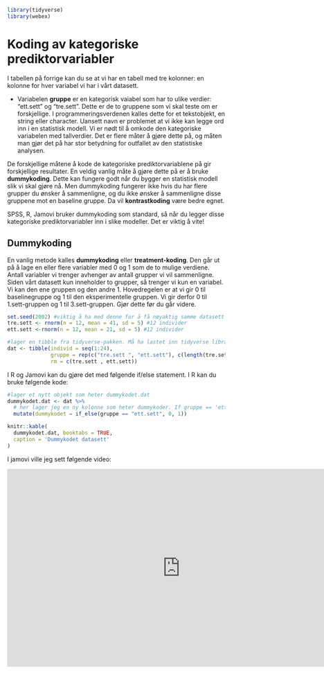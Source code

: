 ```r
library(tidyverse)
library(webex)
```
# Koding av kategoriske prediktorvariabler
I tabellen på forrige kan du se at vi har en tabell med tre kolonner: en kolonne for hver variabel vi har i vårt datasett. 

* Variabelen **gruppe** er en kategorisk vaiabel som har to ulike verdier: "ett.sett" og "tre.sett". Dette er de to gruppene som vi skal teste om er forskjellige. I programmeringsverdenen kalles dette for et tekstobjekt, en string eller character. Uansett navn er problemet at vi ikke kan legge ord inn i en statistisk modell. Vi er nødt til å omkode den kategoriske variabelen med tallverdier. Det er flere måter å gjøre dette på, og måten man gjør det på har stor betydning for outfallet av den statistiske analysen.

<div class="danger">
De forskjellige måtene å kode de kategoriske prediktorvariablene på gir forskjellige resultater. En veldig vanlig måte å gjøre dette på er å bruke **dummykoding**. Dette kan fungere godt når du bygger en statistisk modell slik vi skal gjøre nå. Men dummykoding fungerer ikke hvis du har flere grupper du ønsker å sammenligne, og du ikke ønsker å sammenligne disse gruppene mot en baseline gruppe. Da vil **kontrastkoding** være bedre egnet. 

SPSS, R, Jamovi bruker dummykoding som standard, så når du legger disse kategoriske prediktorvariabler inn i slike modeller. Det er viktig å vite!

</div>




## Dummykoding
En vanlig metode kalles **dummykoding** eller **treatment-koding**. Den går ut på å lage en eller flere variabler med 0 og 1 som de to mulige verdiene. Antall variabler vi trenger avhenger av antall grupper vi vil sammenligne. Siden vårt datasett kun inneholder to grupper, så trenger vi kun en variabel. Vi kan den ene gruppen og den andre 1. Hovedregelen er at vi gir 0 til baselinegruppe og 1 til den eksperimentelle gruppen. Vi gir derfor 0 til 1.sett-gruppen og 1 til 3.sett-gruppen. Gjør dette før du går videre.

```r
set.seed(2002) #viktig å ha med denne for å få nøyaktig samme datasett
tre.sett <- rnorm(n = 12, mean = 41, sd = 5) #12 individer
ett.sett <-rnorm(n = 12, mean = 21, sd = 5) #12 individer

#lager en tibble fra tidyverse-pakken. Må ha lastet inn tidyverse library(tidyverse) i scriptfilen
dat <- tibble(individ = seq(1:24),
              gruppe = rep(c("tre.sett ", "ett.sett"), c(length(tre.sett), length(ett.sett))),
              rm = c(tre.sett , ett.sett))
```

I R og Jamovi kan du gjøre det med følgende if/else statement. I R kan du bruke følgende kode:

```r
#lager et nytt objekt som heter dummykodet.dat
dummykodet.dat <- dat %>%
  # her lager jeg en ny kolonne som heter dummykoder. If gruppe == 'ett.sett', gi verdien 0, else gi de 1.
  mutate(dummykodet = if_else(gruppe == "ett.sett", 0, 1))
```


```r
knitr::kable(
  dummykodet.dat, booktabs = TRUE,
  caption = 'Dummykodet datasett'
)

```

I jamovi ville jeg sett følgende video: 

<iframe width="797" height="457" src="https://www.youtube.com/embed/iITxK27LfZk" title="YouTube video player" frameborder="0" allow="accelerometer; autoplay; clipboard-write; encrypted-media; gyroscope; picture-in-picture" allowfullscreen></iframe>

